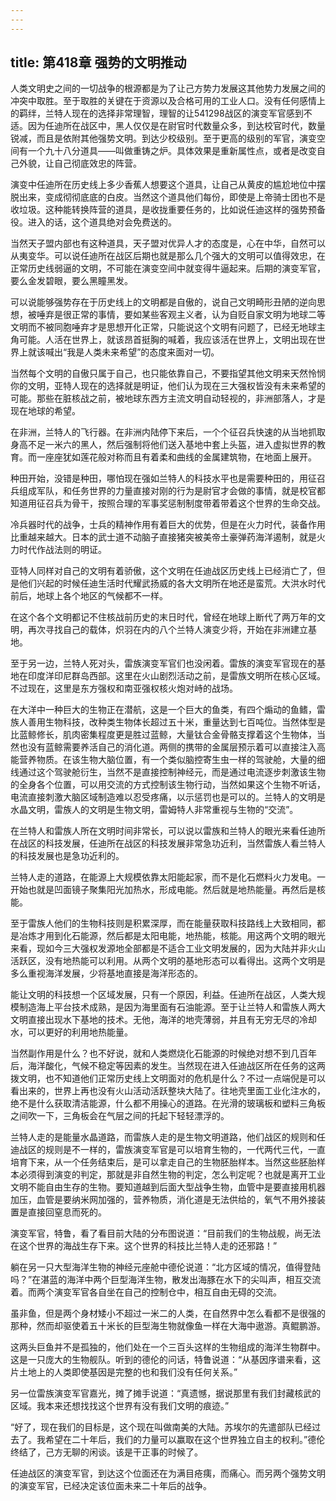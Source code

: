 ```yaml
---
---
---
```

title: 第418章 强势的文明推动
---



人类文明史之间的一切战争的根源都是为了让己方势力发展这其他势力发展之间的冲突中取胜。至于取胜的关键在于资源以及合格可用的工业人口。没有任何感情上的羁绊，兰特人现在的选择非常理智，理智的让541298战区的演变军官感到不适。因为任迪所在战区中，黑人仅仅是在尉官时代数量众多，到达校官时代，数量锐减，而且是依附其他强势文明。到达少校级别。至于更高的级别的军官，演变空间有一个九十八分道具——叫做重铸之炉。具体效果是重新属性点，或者是改变自己外貌，让自己彻底效忠的阵营。

演变中任迪所在历史线上多少香蕉人想要这个道具，让自己从黄皮的尴尬地位中摆脱出来，变成彻彻底底的白皮。当然这个道具他们每份，即使是上帝骑士团也不是收垃圾。这种能转换阵营的道具，是收拢重要任务的，比如说任迪这样的强势预备役。进入的话，这个道具绝对会免费送的。

当然天子盟内部也有这种道具，天子盟对优异人才的态度是，心在中华，自然可以从夷变华。可以说任迪所在战区后期也就是那么几个强大的文明可以值得效忠，在正常历史线弱逼的文明，不可能在演变空间中就变得牛逼起来。后期的演变军官，要么金发碧眼，要么黑瞳黑发。

可以说能够强势存在于历史线上的文明都是自傲的，说自己文明畸形丑陋的逆向思想，被唾弃是很正常的事情，要如某些客观主义者，认为自贬自家文明为地球二等文明而不被同胞唾弃才是思想开化正常，只能说这个文明有问题了，已经无地球主角可能。人活在世界上，就该昂首挺胸的喊着，我应该活在世界上，文明出现在世界上就该喊出“我是人类未来希望”的态度来面对一切。

当然每个文明的自傲只属于自己，也只能依靠自己，不要指望其他文明来天然怜悯你的文明，亚特人现在的选择就是明证，他们认为现在三大强权皆没有未来希望的可能。那些在脏核战之前，被地球东西方主流文明自动轻视的，非洲部落人，才是现在地球的希望。

在非洲，兰特人的飞行器。在非洲内陆停下来后，一个个征召兵快速的从当地抓取身高不足一米六的黑人，然后强制将他们送入基地中套上头盔，进入虚拟世界的教育。而一座座犹如莲花般对称而且有着柔和曲线的金属建筑物，在地面上展开。

种田开始，没错是种田，哪怕现在强如兰特人的科技水平也是需要种田的，用征召兵组成军队，和任务世界的力量直接对刚的行为是尉官才会做的事情，就是校官都知道用征召兵为骨干，按照合理的军事奖惩制制度带着带着这个世界的生命交战。

冷兵器时代的战争，士兵的精神作用有着巨大的优势，但是在火力时代，装备作用比重越来越大。日本的武士道不动脑子直接猪突被美帝土豪弹药海洋遏制，就是火力时代作战法则的明证。

亚特人同样对自己的文明有着骄傲，这个文明在任迪战区历史线上已经消亡了，但是他们兴起的时候任迪生活时代耀武扬威的各大文明所在地还是蛮荒。大洪水时代前后，地球上各个地区的气候都不一样。

在这个各个文明都记不住核战前历史的末日时代，曾经在地球上断代了两万年的文明，再次寻找自己的载体，炽羽在内的八个兰特人演变少将，开始在非洲建立基地。

至于另一边，兰特人死对头，雷族演变军官们也没闲着。雷族的演变军官现在的基地在印度洋印尼群岛西部。这里在火山剧烈活动之前，是雷族文明所在核心区域。不过现在，这里是东方强权和南亚强权核火炮对峙的战场。

在大洋中一种巨大的生物正在潜航，这是一个巨大的鱼类，有四个煽动的鱼鳍，雷族人善用生物科技，改种类生物体长超过五十米，重量达到七百吨位。当然体型是比蓝鲸修长，肌肉密集程度更是胜过蓝鲸，大量钛合金骨骼支撑着这个生物体，当然也没有蓝鲸需要养活自己的消化道。两侧的携带的金属层预示着可以直接注入高能营养物质。在该生物大脑位置，有一个类似脑控寄生虫一样的驾驶舱，大量的细线通过这个驾驶舱衍生，当然不是直接控制神经元，而是通过电流逐步刺激该生物的全身各个位置，可以用交流的方式控制该生物行动，当然如果这个生物不听话，电流直接刺激大脑区域制造难以忍受疼痛，以示惩罚也是可以的。兰特人的文明是水晶文明，雷族人的文明是生物文明，雷姆特人非常重视与生物的“交流”。

在兰特人和雷族人所在文明时间非常长，可以说以雷族和兰特人的眼光来看任迪所在战区的科技发展，任迪所在战区的科技发展非常急功近利，当然雷族人看兰特人的科技发展也是急功近利的。

兰特人走的道路，在能源上大规模依靠太阳能起家，而不是化石燃料火力发电。一开始也就是凹面镜子聚集阳光加热水，形成电能。然后就是地热能量。再然后是核能。

至于雷族人他们的生物科技则是积累深厚，而在能量获取科技路线上大致相同，都是冶炼才用到化石能源，然后都是太阳电能，地热能，核能。用这两个文明的眼光来看，现如今三大强权发源地全部都是不适合工业文明发展的，因为大陆并非火山活跃区，没有地热能可以利用。从两个文明的基地形态可以看得出。这两个文明是多么重视海洋发展，少将基地直接是海洋形态的。

能让文明的科技想一个区域发展，只有一个原因，利益。任迪所在战区，人类大规模制造海上平台技术成熟，是因为海里面有石油能源。至于让兰特人和雷族人两大文明直接出现水下基地的技术。无他，海洋的地壳薄弱，并且有无穷无尽的冷却水，可以更好的利用地热能量。

当然副作用是什么？也不好说，就和人类燃烧化石能源的时候绝对想不到几百年后，海洋酸化，气候不稳定等因素的发生。当然现在进入任迪战区所在任务的这两拨文明，也不知道他们正常历史线上文明面对的危机是什么？不过一点端倪是可以看出来的，世界上再也没有火山活动活跃整块大陆了。往地壳里面工业化注水的，绝不是什么获取清洁能源，什么都不用操心的道路。在光滑的玻璃板和塑料三角板之间吹一下，三角板会在气层之间的托起下轻轻漂浮的。

兰特人走的是能量水晶道路，而雷族人走的是生物文明道路，他们战区的规则和任迪战区的规则是不一样的，雷族演变军官是可以培育生物的，一代两代三代，一直培育下来，从一个任务结束后，是可以拿走自己的生物胚胎样本。当然这些胚胎样本必须得到演变的判定，那就是非自然生物的判定，怎么判定呢？也就是离开工业文明不能自由生存的生物。要知道越到后面大型战争生物，血管中是要直接用机器加压，血管是要纳米网加强的，营养物质，消化道是无法供给的，氧气不用外接装置是直接回窒息而死的。

演变军官，特鲁，看了看目前大陆的分布图说道：“目前我们的生物战舰，尚无法在这个世界的海战生存下来。这个世界的科技比兰特人走的还邪路！”

躺在另一只大型海洋生物的神经元座舱中德伦说道：“北方区域的情况，值得登陆吗？”在湛蓝的海洋中两个巨型海洋生物，散发出海豚在水下的尖叫声，相互交流着。而两个演变军官各自坐在自己的控制仓中，相互自由无碍的交流。

虽非鱼，但是两个身材矮小不超过一米二的人类，在自然界中怎么看都不是很强的那种，然而却驱使着五十米长的巨型海生物就像鱼一样在大海中遨游。真鲲鹏游。

这两头巨鱼并不是孤独的，他们处在一个三百头这样的生物组成的海洋生物群中。这是一只庞大的生物舰队。听到的德伦的问话，特鲁说道：“从基因序谱来看，这片土地上的人类即使基因是完整的也和我们没有任何关系。”

另一位雷族演变军官嘉光，摊了摊手说道：“真遗憾，据说那里有我们封藏核武的区域。我本来还想找找这个世界有没有我们文明的痕迹。”

“好了，现在我们的目标是，这个现在叫做南美的大陆。苏埃尔的先遣部队已经过去了。我希望在二十年后，我们的力量可以赢取在这个世界独立自主的权利。”德伦终结了，己方无聊的闲谈。该是干正事的时候了。

任迪战区的演变军官，到达这个位面还在为满目疮痍，而痛心。而另两个强势文明的演变军官，已经决定该位面未来二十年后的战争。